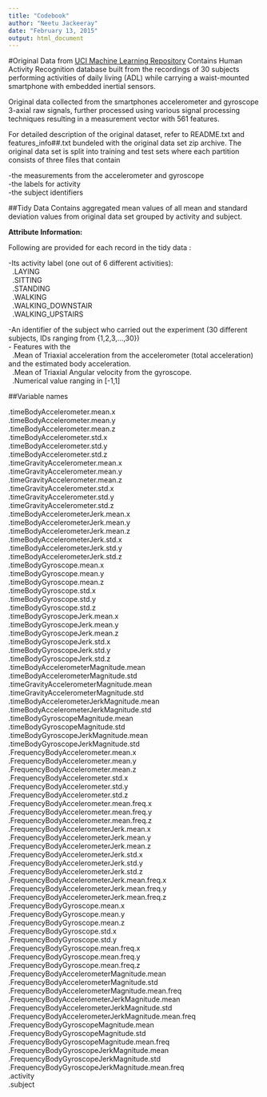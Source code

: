 ```yaml
---
title: "Codebook"
author: "Neetu Jackeeray"
date: "February 13, 2015"
output: html_document
---
```

#Original Data from [UCI Machine Learning Repository](https://d396qusza40orc.cloudfront.net/getdata%2Fprojectfiles%2FUCI%20HAR%20Dataset.zip )
Contains Human Activity Recognition database built from the recordings of 30 subjects performing activities of daily living (ADL) while carrying a waist-mounted smartphone with embedded inertial sensors.

Original data collected from the smartphones accelerometer and gyroscope 3-axial raw signals, further processed using various signal processing techniques resulting in a measurement vector with 561 features.

For detailed description of the original dataset, refer to README.txt and features_info##.txt bundeled with the original data set zip archive. The original data set is split into training and test sets where each partition consists of three files that contain

-the measurements from the accelerometer and gyroscope<br>
-the labels for activity<br>
-the subject identifiers<br>

##Tidy Data
Contains aggregated mean values of all mean and standard deviation values from original data set grouped by activity and subject.

<b>Attribute Information:</b>

Following are provided for each record in the tidy data :

-Its activity label (one out of 6 different activities):<br>
   \  .LAYING<br>
  \   .SITTING<br>
  \   .STANDING<br>
   \  .WALKING<br>
  \   .WALKING_DOWNSTAIR<br>
   \  .WALKING_UPSTAIRS<br>

-An identifier of the subject who carried out the experiment (30 different subjects, IDs ranging from {1,2,3,...,30}) <br>
- Features with the<br>
  \   .Mean of Triaxial acceleration from the accelerometer (total acceleration) and the      estimated body acceleration.<br>
    \  .Mean of Triaxial Angular velocity from the gyroscope.<br>
   \  .Numerical value ranging in [-1,1]<br>
 
##Variable names

.timeBodyAccelerometer.mean.x<br>
.timeBodyAccelerometer.mean.y<br>
.timeBodyAccelerometer.mean.z<br>
.timeBodyAccelerometer.std.x<br>
.timeBodyAccelerometer.std.y<br>
.timeBodyAccelerometer.std.z<br>
.timeGravityAccelerometer.mean.x<br>
.timeGravityAccelerometer.mean.y<br>
.timeGravityAccelerometer.mean.z<br>
.timeGravityAccelerometer.std.x<br>
.timeGravityAccelerometer.std.y<br>
.timeGravityAccelerometer.std.z<br>
.timeBodyAccelerometerJerk.mean.x<br>
.timeBodyAccelerometerJerk.mean.y<br>
.timeBodyAccelerometerJerk.mean.z<br>
.timeBodyAccelerometerJerk.std.x<br>
.timeBodyAccelerometerJerk.std.y<br>
.timeBodyAccelerometerJerk.std.z<br>
.timeBodyGyroscope.mean.x<br>
.timeBodyGyroscope.mean.y<br>
.timeBodyGyroscope.mean.z<br>
.timeBodyGyroscope.std.x<br>
.timeBodyGyroscope.std.y<br>
.timeBodyGyroscope.std.z<br>
.timeBodyGyroscopeJerk.mean.x<br>
.timeBodyGyroscopeJerk.mean.y<br>
.timeBodyGyroscopeJerk.mean.z<br>
.timeBodyGyroscopeJerk.std.x<br>
.timeBodyGyroscopeJerk.std.y<br>
.timeBodyGyroscopeJerk.std.z<br>
.timeBodyAccelerometerMagnitude.mean<br>
.timeBodyAccelerometerMagnitude.std<br>
.timeGravityAccelerometerMagnitude.mean<br>
.timeGravityAccelerometerMagnitude.std<br>
.timeBodyAccelerometerJerkMagnitude.mean<br>
.timeBodyAccelerometerJerkMagnitude.std<br>
.timeBodyGyroscopeMagnitude.mean<br>
.timeBodyGyroscopeMagnitude.std<br>
.timeBodyGyroscopeJerkMagnitude.mean<br>
.timeBodyGyroscopeJerkMagnitude.std<br>
.FrequencyBodyAccelerometer.mean.x<br>
.FrequencyBodyAccelerometer.mean.y<br>
.FrequencyBodyAccelerometer.mean.z<br>
.FrequencyBodyAccelerometer.std.x<br>
.FrequencyBodyAccelerometer.std.y<br>
.FrequencyBodyAccelerometer.std.z<br>
.FrequencyBodyAccelerometer.mean.freq.x<br>
.FrequencyBodyAccelerometer.mean.freq.y<br>
.FrequencyBodyAccelerometer.mean.freq.z<br>
.FrequencyBodyAccelerometerJerk.mean.x<br>
.FrequencyBodyAccelerometerJerk.mean.y<br>
.FrequencyBodyAccelerometerJerk.mean.z<br>
.FrequencyBodyAccelerometerJerk.std.x<br>
.FrequencyBodyAccelerometerJerk.std.y<br>
.FrequencyBodyAccelerometerJerk.std.z<br>
.FrequencyBodyAccelerometerJerk.mean.freq.x<br>
.FrequencyBodyAccelerometerJerk.mean.freq.y<br>
.FrequencyBodyAccelerometerJerk.mean.freq.z<br>
.FrequencyBodyGyroscope.mean.x<br>
.FrequencyBodyGyroscope.mean.y<br>
.FrequencyBodyGyroscope.mean.z<br>
.FrequencyBodyGyroscope.std.x<br>
.FrequencyBodyGyroscope.std.y<br>
.FrequencyBodyGyroscope.mean.freq.x<br>
.FrequencyBodyGyroscope.mean.freq.y<br>
.FrequencyBodyGyroscope.mean.freq.z<br>
.FrequencyBodyAccelerometerMagnitude.mean<br>
.FrequencyBodyAccelerometerMagnitude.std<br>
.FrequencyBodyAccelerometerMagnitude.mean.freq<br>
.FrequencyBodyAccelerometerJerkMagnitude.mean<br>
.FrequencyBodyAccelerometerJerkMagnitude.std<br>
.FrequencyBodyAccelerometerJerkMagnitude.mean.freq<br>
.FrequencyBodyGyroscopeMagnitude.mean<br>
.FrequencyBodyGyroscopeMagnitude.std<br>
.FrequencyBodyGyroscopeMagnitude.mean.freq<br>
.FrequencyBodyGyroscopeJerkMagnitude.mean<br>
.FrequencyBodyGyroscopeJerkMagnitude.std<br>
.FrequencyBodyGyroscopeJerkMagnitude.mean.freq<br>
.activity<br>
.subject<br>